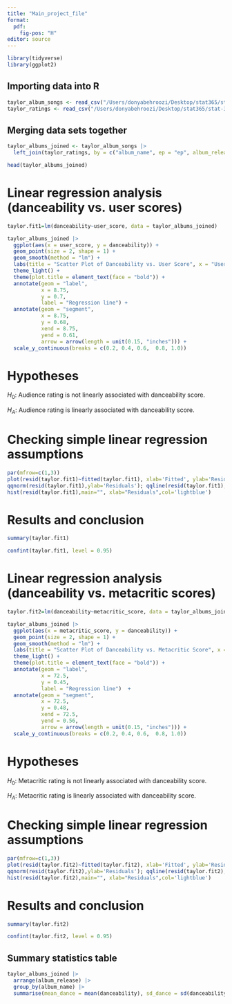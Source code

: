 ```yaml
---
title: "Main_project_file"
format: 
  pdf:
    fig-pos: "H"
editor: source
---
```


```r
library(tidyverse)
library(ggplot2)
```

## Importing data into R

```r
taylor_album_songs <- read_csv("/Users/donyabehroozi/Desktop/stat365/stat-365/data/taylor_album_songs.csv")
taylor_ratings <- read_csv("/Users/donyabehroozi/Desktop/stat365/stat-365/data/taylor_albums.csv")
```

## Merging data sets together

```r
taylor_albums_joined <- taylor_album_songs |>
  left_join(taylor_ratings, by = c("album_name", ep = "ep", album_release = "album_release"))

head(taylor_albums_joined)
```

# Linear regression analysis (danceability vs. user scores)

```r
taylor.fit1=lm(danceability~user_score, data = taylor_albums_joined)

taylor_albums_joined |>
  ggplot(aes(x = user_score, y = danceability)) +
  geom_point(size = 2, shape = 1) +
  geom_smooth(method = "lm") +
  labs(title = "Scatter Plot of Danceability vs. User Score", x = "User Score", y = " ", subtitle = "Danceability") +
  theme_light() +
  theme(plot.title = element_text(face = "bold")) +
  annotate(geom = "label",
           x = 8.75,
           y = 0.7,
           label = "Regression line") +
  annotate(geom = "segment",
           x = 8.75,
           y = 0.68,
           xend = 8.75,
           yend = 0.61,
           arrow = arrow(length = unit(0.15, "inches"))) +
  scale_y_continuous(breaks = c(0.2, 0.4, 0.6,  0.8, 1.0))

```

# Hypotheses

$H_0$: Audience rating is not linearly associated with danceability score.

$H_A$: Audience rating is linearly associated with danceability score.

# Checking simple linear regression assumptions

```r
par(mfrow=c(1,3))
plot(resid(taylor.fit1)~fitted(taylor.fit1), xlab='Fitted', ylab='Residuals');abline(h=0,lty=2)
qqnorm(resid(taylor.fit1),ylab='Residuals'); qqline(resid(taylor.fit1),lty=2)
hist(resid(taylor.fit1),main="", xlab="Residuals",col='lightblue')
```

# Results and conclusion

```r
summary(taylor.fit1)
```
```r
confint(taylor.fit1, level = 0.95)
```


# Linear regression analysis (danceability vs. metacritic scores)

```r
taylor.fit2=lm(danceability~metacritic_score, data = taylor_albums_joined)

taylor_albums_joined |>
  ggplot(aes(x = metacritic_score, y = danceability)) +
  geom_point(size = 2, shape = 1) +
  geom_smooth(method = "lm") +
  labs(title = "Scatter Plot of Danceability vs. Metacritic Score", x = "Metacritic Score", y = " ", subtitle = "Danceability") +
  theme_light() +
  theme(plot.title = element_text(face = "bold")) +
  annotate(geom = "label",
           x = 72.5,
           y = 0.45,
           label = "Regression line")  +
  annotate(geom = "segment",
           x = 72.5,
           y = 0.48,
           xend = 72.5,
           yend = 0.56,
           arrow = arrow(length = unit(0.15, "inches"))) +
  scale_y_continuous(breaks = c(0.2, 0.4, 0.6,  0.8, 1.0))
```


# Hypotheses

$H_0$: Metacritic rating is not linearly associated with danceability score.

$H_A$: Metacritic rating is linearly associated with danceability score.

# Checking simple linear regression assumptions

```r
par(mfrow=c(1,3))
plot(resid(taylor.fit2)~fitted(taylor.fit2), xlab='Fitted', ylab='Residuals');abline(h=0,lty=2)
qqnorm(resid(taylor.fit2),ylab='Residuals'); qqline(resid(taylor.fit2),lty=2)
hist(resid(taylor.fit2),main="", xlab="Residuals",col='lightblue')
```

# Results and conclusion

```r
summary(taylor.fit2)
```
```r
confint(taylor.fit2, level = 0.95)
```

## Summary statistics table

```r
taylor_albums_joined |>
  arrange(album_release) |>
  group_by(album_name) |>
  summarise(mean_dance = mean(danceability), sd_dance = sd(danceability), mean_user = mean(user_score), mean_critic = mean(metacritic_score))
```

